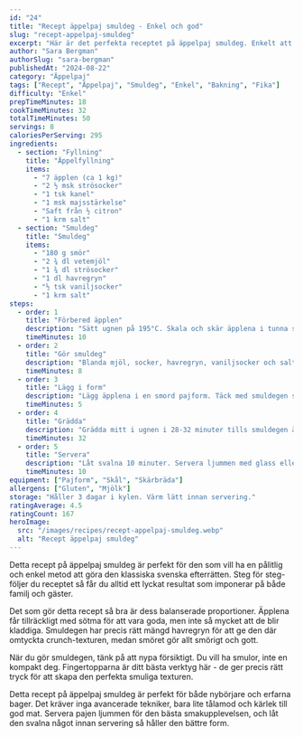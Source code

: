 ```yaml
---
id: "24"
title: "Recept äppelpaj smuldeg - Enkel och god"
slug: "recept-appelpaj-smuldeg"
excerpt: "Här är det perfekta receptet på äppelpaj smuldeg. Enkelt att följa och alltid lyckat resultat."
author: "Sara Bergman"
authorSlug: "sara-bergman"
publishedAt: "2024-08-22"
category: "Äppelpaj"
tags: ["Recept", "Äppelpaj", "Smuldeg", "Enkel", "Bakning", "Fika"]
difficulty: "Enkel"
prepTimeMinutes: 18
cookTimeMinutes: 32
totalTimeMinutes: 50
servings: 8
caloriesPerServing: 295
ingredients:
  - section: "Fyllning"
    title: "Äppelfyllning"
    items:
      - "7 äpplen (ca 1 kg)"
      - "2 ½ msk strösocker"
      - "1 tsk kanel"
      - "1 msk majsstärkelse"
      - "Saft från ½ citron"
      - "1 krm salt"
  - section: "Smuldeg"
    title: "Smuldeg"
    items:
      - "180 g smör"
      - "2 ¾ dl vetemjöl"
      - "1 ¾ dl strösocker"
      - "1 dl havregryn"
      - "½ tsk vaniljsocker"
      - "1 krm salt"
steps:
  - order: 1
    title: "Förbered äpplen"
    description: "Sätt ugnen på 195°C. Skala och skär äpplena i tunna skivor. Blanda med socker, kanel, majsstärkelse, citronsaft och salt."
    timeMinutes: 10
  - order: 2
    title: "Gör smuldeg"
    description: "Blanda mjöl, socker, havregryn, vaniljsocker och salt. Nyp i smöret försiktigt tills det blir smuligt."
    timeMinutes: 8
  - order: 3
    title: "Lägg i form"
    description: "Lägg äpplena i en smord pajform. Täck med smuldegen så att allt är täckt."
    timeMinutes: 5
  - order: 4
    title: "Grädda"
    description: "Grädda mitt i ugnen i 28-32 minuter tills smuldegen är gyllenbrun och pajen bubblande."
    timeMinutes: 32
  - order: 5
    title: "Servera"
    description: "Låt svalna 10 minuter. Servera ljummen med glass eller grädde."
    timeMinutes: 10
equipment: ["Pajform", "Skål", "Skärbräda"]
allergens: ["Gluten", "Mjölk"]
storage: "Håller 3 dagar i kylen. Värm lätt innan servering."
ratingAverage: 4.5
ratingCount: 167
heroImage:
  src: "/images/recipes/recept-appelpaj-smuldeg.webp"
  alt: "Recept äppelpaj smuldeg"
---
```


Detta recept på äppelpaj smuldeg är perfekt för den som vill ha en pålitlig och enkel metod att göra den klassiska svenska efterrätten. Steg för steg-följer du receptet så får du alltid ett lyckat resultat som imponerar på både familj och gäster.

Det som gör detta recept så bra är dess balanserade proportioner. Äpplena får tillräckligt med sötma för att vara goda, men inte så mycket att de blir kladdiga. Smuldegen har precis rätt mängd havregryn för att ge den där omtyckta crunch-texturen, medan smöret gör allt smörigt och gott.

När du gör smuldegen, tänk på att nypa försiktigt. Du vill ha smulor, inte en kompakt deg. Fingertopparna är ditt bästa verktyg här - de ger precis rätt tryck för att skapa den perfekta smuliga texturen.

Detta recept på äppelpaj smuldeg är perfekt för både nybörjare och erfarna bager. Det kräver inga avancerade tekniker, bara lite tålamod och kärlek till god mat. Servera pajen ljummen för den bästa smakupplevelsen, och låt den svalna något innan servering så håller den bättre form.

